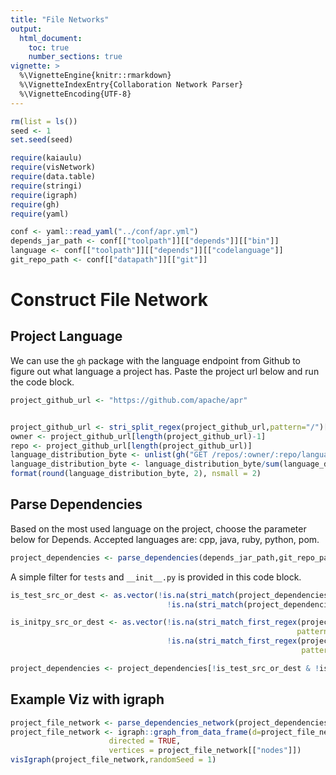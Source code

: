 ```yaml
---
title: "File Networks"
output: 
  html_document:
    toc: true
    number_sections: true
vignette: >
  %\VignetteEngine{knitr::rmarkdown}
  %\VignetteIndexEntry{Collaboration Network Parser}
  %\VignetteEncoding{UTF-8}
---
```


```r
rm(list = ls())
seed <- 1
set.seed(seed)
```

```r
require(kaiaulu)
require(visNetwork)
require(data.table)
require(stringi)
require(igraph)
require(gh)
require(yaml)
```

```r
conf <- yaml::read_yaml("../conf/apr.yml")
depends_jar_path <- conf[["toolpath"]][["depends"]][["bin"]]
language <- conf[["toolpath"]][["depends"]][["codelanguage"]]
git_repo_path <- conf[["datapath"]][["git"]]
```

# Construct File Network

## Project Language

We can use the `gh` package with the language endpoint from Github to figure out what language a project has. Paste the project url below and run the code block.

```r
project_github_url <- "https://github.com/apache/apr"


project_github_url <- stri_split_regex(project_github_url,pattern="/")[[1]]
owner <- project_github_url[length(project_github_url)-1]
repo <- project_github_url[length(project_github_url)]
language_distribution_byte <- unlist(gh("GET /repos/:owner/:repo/languages",owner=owner,repo=repo))
language_distribution_byte <- language_distribution_byte/sum(language_distribution_byte)
format(round(language_distribution_byte, 2), nsmall = 2)
```

## Parse Dependencies

Based on the most used language on the project, choose the parameter below for Depends. Accepted languages are: cpp, java, ruby, python, pom.

```r
project_dependencies <- parse_dependencies(depends_jar_path,git_repo_path,language=language)
```

A simple filter for `tests` and `__init__.py` is provided in this code block.

```r
is_test_src_or_dest <- as.vector(!is.na(stri_match(project_dependencies$src,regex="test")) | 
                                   !is.na(stri_match(project_dependencies$dest,regex="test")))

is_initpy_src_or_dest <- as.vector(!is.na(stri_match_first_regex(project_dependencies$src,
                                                                pattern="__init__.py")) | 
                                   !is.na(stri_match_first_regex(project_dependencies$dest,
                                                                 pattern="__init__.py")))

project_dependencies <- project_dependencies[!is_test_src_or_dest & !is_initpy_src_or_dest]
```

## Example Viz with igraph

```r
project_file_network <- parse_dependencies_network(project_dependencies)
project_file_network <- igraph::graph_from_data_frame(d=project_file_network[["edgelist"]], 
                      directed = TRUE, 
                      vertices = project_file_network[["nodes"]])
visIgraph(project_file_network,randomSeed = 1)
```



